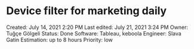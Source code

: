 # Device filter for marketing daily

Created: July 14, 2021 2:20 PM
Last edited: July 21, 2021 3:24 PM
Owner: Tuğçe Gölgeli
Status: Done
Software: Tableau, keboola
Engineer: Slava Gatin
Estimation: up to 8 hours
Priority: low